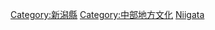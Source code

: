 {{日本行政區劃分類導航|文化}}
{{Commonscat|Culture of Niigata prefecture}}

[[Category:新潟縣|Category:新潟縣]]
[[Category:中部地方文化|Category:中部地方文化]]
[[Category:日本各都道府縣文化|Niigata]]
